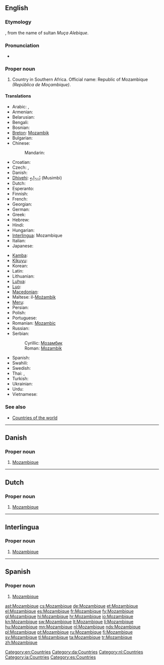 ==English==
{{wikipedia}}

===Etymology===
{{etyl|pt}} {{term|Moçambique|lang=pt}}, from the name of sultan ''Muça Alebique''.

===Pronunciation===
* {{IPA|/ˌmoʊ.zæmˈbiːk/|lang=en}}

===Proper noun===
{{en-proper noun}}

# Country in Southern Africa. Official name: Republic of Mozambique ''(República de Moçambique)''.

====Translations====
{{trans-top|country in Southern Africa}}
* Arabic: {{t|ar|موزامبيق|m|tr=muzambiiq}},  {{t|ar|موزمبيق|m|tr=muzambiiq}}
* Armenian: {{t-|hy|Մոզամբիկ|tr=Mozambik}}
* Belarusian: {{t|be|Мазамбік|m|tr=Mazambík|xs=Belarusian}}
* Bengali: {{t-|bn|মোজাম্বিক|tr=mojambik}}
* Bosnian: {{t-|bs|Mozambik|m}}
* [[Breton]]: [[Mozambik]]
* Bulgarian: {{t|bg|Мозамбик|m|tr=Mozambík|sc=Cyrl}}
* Chinese:
*: Mandarin: {{t-|cmn|莫桑比克|tr=Mòsāngbǐkè|sc=Hani}}
* Croatian: {{t+|hr|Mozambik|m}}
* Czech: {{t-|cs|Mozambik|m}}, {{t-|cs|Mosambik|m}}
* Danish: {{t-|da|Mozambique}}
* [[Dhivehi]]: [[މުސިންބީ]] (Musimbi)
* Dutch: {{t+|nl|Mozambique}}
* Esperanto: {{t-|eo|Mozambiko|xs=Esperanto}}
* Finnish: {{t+|fi|Mosambik}}
* French: {{t+|fr|Mozambique|m}}
* Georgian: {{t|ka|მოზამბიკი|tr=mozambikʼi|sc=Geor|xs=Georgian}}
* German: {{t+|de|Mosambik}}
* Greek: {{t+|el|Μοζαμβίκη|f|tr=Mozamvíki}}
* Hebrew: {{t|he|מוזמביק}}
* Hindi: {{t|hi|मोज़ाम्बिक|tr=mozāmbik|xs=Hindi}}
* Hungarian: {{t+|hu|Mozambik}}
* [[Interlingua]]: Mozambique
* Italian: {{t-|it|Mozambico|m}}
* Japanese: {{t+|ja|モザンビーク|tr=Mozanbīku}}
{{trans-mid}}
* [[Kamba]]: {{tø|kam|Msumbiji}}
* [[Kikuyu]]: {{tø|ki|Msumbiji}}
* Korean: {{t+|ko|모잠비크|tr=Mojambikeu|sc=Hang}}
* Latin: {{t|la|Mozambicum}}
* Lithuanian: {{t|lt|Mozambikas}}
* [[Luhya]]: {{tø|luy|Msumbiji}}
* [[Luo]]: {{tø|luo|Msumbiji}}
* [[Macedonian]]: {{t+|mk|Мозамбик|m|tr=Mózambik}}
* Maltese: il-[[Możambik]]
* [[Meru]]: {{tø|mer|Msumbiji}}
* Persian: {{t|fa|موزامبیک|tr=Muzâmbik|xs=Persian}}
* Polish: {{t+|pl|Mozambik}}
* Portuguese: {{t+|pt|Moçambique}}
* Romanian: [[Mozambic]] {{n}}
* Russian: {{t-|ru|Мозамбик|m|tr=Mozambík}}
* Serbian:
*: Cyrillic: [[Мозамбик]] {{m}}
*: Roman: [[Mozambik]] {{m}}
* Spanish: {{t+|es|Mozambique}}
* Swahili: {{t+|sw|Msumbiji|xs=Swahili}}
* Swedish: {{t+|sv|Moçambique}}
* Thai: {{t|th|ประเทศโมซัมบิก|tr=bprà-tâyt moh-sam-bìk}},  {{t|th|โมซัมบิก|tr=moh-sam-bìk}}
* Turkish: {{t+|tr|Mozambik}}
* Ukrainian: {{t|uk|Мозамбік|m|tr=Mozambík|xs=Ukrainian}}
* Urdu: {{t|ur|موزمبیق|xs=Urdu}}
* Vietnamese: {{t-|vi|Mozambique|xs=Vietnamese}}
{{trans-bottom}}

===See also===
* [[Appendix:Countries of the world|Countries of the world]]

[[Category:en:Countries]]

----

==Danish==

===Proper noun===
{{head|da|proper noun}}

# [[#English|Mozambique]]

[[Category:da:Countries]]

----

==Dutch==

===Proper noun===
{{head|nl|proper noun}}

# [[#English|Mozambique]]

[[Category:nl:Countries]]

----

==Interlingua==

===Proper noun===
{{head|ia|proper noun}}

# [[#English|Mozambique]]

[[Category:ia:Countries]]

----

==Spanish==
{{wikipedia|lang=es}}

===Proper noun===
{{es-proper noun}}

# [[#English|Mozambique]]

[[Category:es:Countries]]

[[ast:Mozambique]]
[[cs:Mozambique]]
[[de:Mozambique]]
[[et:Mozambique]]
[[el:Mozambique]]
[[es:Mozambique]]
[[fr:Mozambique]]
[[fy:Mozambique]]
[[gl:Mozambique]]
[[hi:Mozambique]]
[[hr:Mozambique]]
[[io:Mozambique]]
[[kn:Mozambique]]
[[sw:Mozambique]]
[[lt:Mozambique]]
[[li:Mozambique]]
[[hu:Mozambique]]
[[mn:Mozambique]]
[[nl:Mozambique]]
[[nds:Mozambique]]
[[pl:Mozambique]]
[[pt:Mozambique]]
[[ru:Mozambique]]
[[fi:Mozambique]]
[[sv:Mozambique]]
[[tl:Mozambique]]
[[ta:Mozambique]]
[[tr:Mozambique]]
[[zh:Mozambique]]